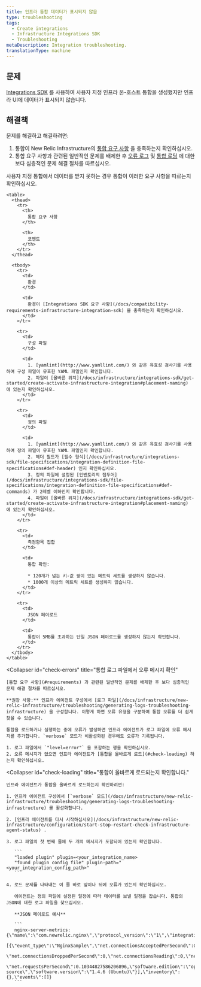 ```yaml
---
title: 인프라 통합 데이터가 표시되지 않음
type: troubleshooting
tags:
  - Create integrations
  - Infrastructure Integrations SDK
  - Troubleshooting
metaDescription: Integration troubleshooting.
translationType: machine
---
```


## 문제

[Integrations SDK](/docs/integrations/integrations-sdk/getting-started/introduction-infrastructure-integrations-sdk) 를 사용하여 사용자 지정 인프라 온-호스트 통합을 생성했지만 인프라 UI에 데이터가 표시되지 않습니다.

## 해결책

문제를 해결하고 해결하려면:

1. 통합이 New Relic Infrastructure의 [통합 요구 사항](#requirements) 을 충족하는지 확인하십시오.
2. 통합 요구 사항과 관련된 일반적인 문제를 배제한 후 [오류 로그](#check-errors) 및 [통합 로딩](#check-loading) 에 대한 보다 심층적인 문제 해결 절차를 따르십시오.

<CollapserGroup>
  <Collapser
    id="requirements"
    title="통합 요구 사항 문제 해결"
  >
    사용자 지정 통합에서 데이터를 받지 못하는 경우 통합이 이러한 요구 사항을 따르는지 확인하십시오.

    <table>
      <thead>
        <tr>
          <th>
            통합 요구 사항
          </th>

          <th>
            코멘트
          </th>
        </tr>
      </thead>

      <tbody>
        <tr>
          <td>
            환경
          </td>

          <td>
            환경이 [Integrations SDK 요구 사항](/docs/compatibility-requirements-infrastructure-integration-sdk) 을 충족하는지 확인하십시오.
          </td>
        </tr>

        <tr>
          <td>
            구성 파일
          </td>

          <td>
            1. [yamlint](http://www.yamllint.com/) 와 같은 유효성 검사기를 사용하여 구성 파일이 유효한 YAML 파일인지 확인합니다.
            2. 파일이 [올바른 위치](/docs/infrastructure/integrations-sdk/get-started/create-activate-infrastructure-integration#placement-naming) 에 있는지 확인하십시오.
          </td>
        </tr>

        <tr>
          <td>
            정의 파일
          </td>

          <td>
            1. [yamlint](http://www.yamllint.com/) 와 같은 유효성 검사기를 사용하여 정의 파일이 유효한 YAML 파일인지 확인합니다.
            2. 헤더 필드가 [필수 형식](/docs/infrastructure/integrations-sdk/file-specifications/integration-definition-file-specifications#def-header) 인지 확인하십시오.
            3. 정의 파일에 설정된 [인벤토리의 접두어](/docs/infrastructure/integrations-sdk/file-specifications/integration-definition-file-specifications#def-commands) 가 2레벨 이하인지 확인합니다.
            4. 파일이 [올바른 위치](/docs/infrastructure/integrations-sdk/get-started/create-activate-infrastructure-integration#placement-naming) 에 있는지 확인하십시오.
          </td>
        </tr>

        <tr>
          <td>
            측정항목 집합
          </td>

          <td>
            통합 확인:

            * 120개가 넘는 키-값 쌍이 있는 메트릭 세트를 생성하지 않습니다.
            * 1000개 이상의 메트릭 세트를 생성하지 않습니다.
          </td>
        </tr>

        <tr>
          <td>
            JSON 페이로드
          </td>

          <td>
            통합이 5MB를 초과하는 단일 JSON 페이로드를 생성하지 않는지 확인합니다.
          </td>
        </tr>
      </tbody>
    </table>
  </Collapser>

  <Collapser
    id="check-errors"
    title="통합 로그 파일에서 오류 메시지 확인"
  >
    [통합 요구 사항](#requirements) 과 관련된 일반적인 문제를 배제한 후 보다 심층적인 문제 해결 절차를 따르십시오.

    **권장 사항:** 인프라 에이전트 구성에서 [로그 파일](/docs/infrastructure/new-relic-infrastructure/troubleshooting/generating-logs-troubleshooting-infrastructure) 을 구성합니다. 이렇게 하면 오류 유형을 구분하여 통합 오류를 더 쉽게 찾을 수 있습니다.

    통합을 로드하거나 실행하는 중에 오류가 발생하면 인프라 에이전트가 로그 파일에 오류 메시지를 추가합니다. `verbose` 모드가 비활성화된 경우에도 오류가 기록됩니다.

    1. 로그 파일에서 `"level=error"` 을 포함하는 행을 확인하십시오.
    2. 오류 메시지가 없으면 인프라 에이전트가 [통합을 올바르게 로드](#check-loading) 하는지 확인하십시오.
  </Collapser>

  <Collapser
    id="check-loading"
    title="통합이 올바르게 로드되는지 확인합니다."
  >
    인프라 에이전트가 통합을 올바르게 로드하는지 확인하려면:

    1. 인프라 에이전트 구성에서 [`verbose` 모드](/docs/infrastructure/new-relic-infrastructure/troubleshooting/generating-logs-troubleshooting-infrastructure) 를 활성화합니다.

    2. [인프라 에이전트를 다시 시작하십시오](/docs/infrastructure/new-relic-infrastructure/configuration/start-stop-restart-check-infrastructure-agent-status) .

    3. 로그 파일의 첫 번째 줄에 두 개의 메시지가 포함되어 있는지 확인합니다.

       ```
       "loaded plugin" plugin=<your_integration_name>
       "found plugin config file" plugin-path="<your_integration_config_path>"
       ```

    4. 로드 문제를 나타내는 이 줄 바로 앞이나 뒤에 오류가 있는지 확인하십시오.

       에이전트는 정의 파일에 설정된 일정에 따라 데이터를 보낼 일정을 잡습니다. 통합의 JSON에 대한 로그 파일을 찾으십시오.

       **JSON 페이로드 예시**

       ```
       nginx-server-metrics: {\"name\":\"com.newrelic.nginx\",\"protocol_version\":\"1\",\"integration_version\":\"0.5.0\",\"metrics\":
       [{\"event_type\":\"NginxSample\",\"net.connectionsAcceptedPerSecond\":0.10344827586206896,\"net.connectionsActive\":1,
       \"net.connectionsDroppedPerSecond\":0,\"net.connectionsReading\":0,\"net.connectionsWaiting\":0,\"net.connectionsWriting\":1,
       \"net.requestsPerSecond\":0.10344827586206896,\"software.edition\":\"open source\",\"software.version\":\"1.4.6 (Ubuntu)\"}],\"inventory\":{},\"events\":[]}
       ```
  </Collapser>
</CollapserGroup>